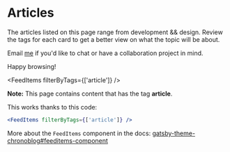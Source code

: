 # Articles

The articles listed on this page range from development && design. Review the tags for each card to get a better view on what the topic will be about.

Email <a href="mailto:elise@elisejane.me?subject=[Chat or Collaboration-Articles]{insert your subject line here}">me</a> if you'd like to chat or have a collaboration project in mind.

Happy browsing!

<FeedItems filterByTags={['article']} />

**Note:**
This page contains content that has the tag **article**.

This works thanks to this code:

```jsx
<FeedItems filterByTags={['article']} />
```

More about the `FeedItems` component in the docs: [gatsby-theme-chronoblog#feeditems-component](https://github.com/Chronoblog/gatsby-theme-chronoblog#feeditems-component)
